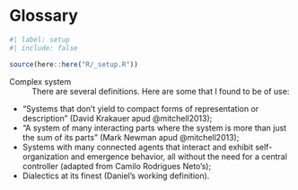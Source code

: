 <!-- %:::% .common h1 begin %:::% -->
# Glossary {.unnumbered}
<!-- %:::% .common h1 end %:::% -->

```r
#| label: setup
#| include: false

source(here::here("R/_setup.R"))
```

Complex system
: \hspace{20cm} There are several definitions. Here are some that I found to be of use:

* "Systems that don't yield to compact forms of representation or description" (David Krakauer apud @mitchell2013);
* "A system of many interacting parts where the system is more than just the sum of its parts" (Mark Newman apud @mitchell2013);
* Systems with many connected agents that interact and exhibit self-organization and emergence behavior, all without the need for a central controller (adapted from Camilo Rodrigues Neto's);
* Dialectics at its finest (Daniel's working definition).
